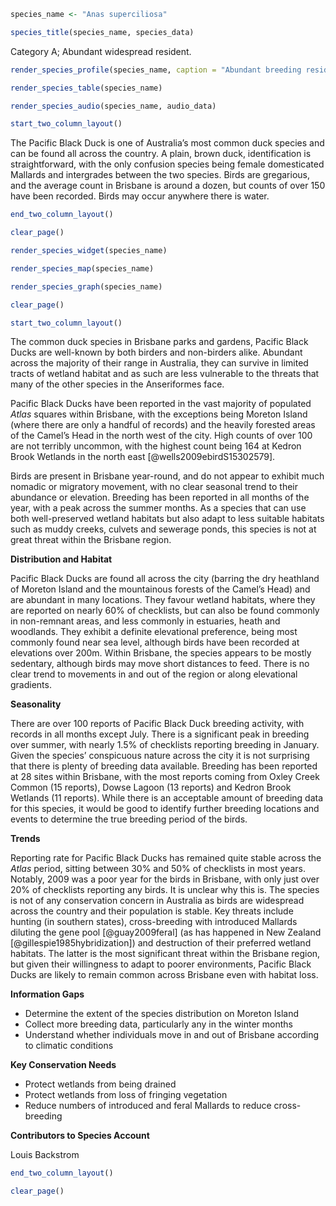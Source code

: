 ```r
species_name <- "Anas superciliosa"
```

```r
species_title(species_name, species_data)
```

Category A; Abundant widespread resident.

```r
render_species_profile(species_name, caption = "Abundant breeding resident in freshwater habitats but well adapted to life nearly anywhere there is water. Records all throughout the year with no clear pattern, although some variation in abundance across the previous decade. Not of conservation concern, although some minor threats to the population both in Brisbane and across range. Photo by Richard Fuller, Mookin-Bah Reserve, 7 Feb 2018. ")
```

```r
render_species_table(species_name)
```

```r
render_species_audio(species_name, audio_data)
```

```r
start_two_column_layout()
```

The Pacific Black Duck is one of Australia's most common duck species and can be found all across the country. A plain, brown duck, identification is straightforward, with the only confusion species being female domesticated Mallards and intergrades between the two species. Birds are gregarious, and the average count in Brisbane is around a dozen, but counts of over 150 have been recorded. Birds may occur anywhere there is water.

```r
end_two_column_layout()
```

```r
clear_page()
```

```r
render_species_widget(species_name)
```

```r
render_species_map(species_name)
```

```r
render_species_graph(species_name)
```

```r
clear_page()
```

```r
start_two_column_layout()
```

The common duck species in Brisbane parks and gardens, Pacific Black Ducks are well-known by both birders and non-birders alike. Abundant across the majority of their range in Australia, they can survive in limited tracts of wetland habitat and as such are less vulnerable to the threats that many of the other species in the Anseriformes face.

Pacific Black Ducks have been reported in the vast majority of populated _Atlas_ squares within Brisbane, with the exceptions being Moreton Island (where there are only a handful of records) and the heavily forested areas of the Camel's Head in the north west of the city. High counts of over 100 are not terribly uncommon, with the highest count being 164 at Kedron Brook Wetlands in the north east [@wells2009ebirdS15302579].

Birds are present in Brisbane year-round, and do not appear to exhibit much nomadic or migratory movement, with no clear seasonal trend to their abundance or elevation. Breeding has been reported in all months of the year, with a peak across the summer months. As a species that can use both well-preserved wetland habitats but also adapt to less suitable habitats such as muddy creeks, culvets and sewerage ponds, this species is not at great threat within the Brisbane region.

**Distribution and Habitat**

Pacific Black Ducks are found all across the city (barring the dry heathland of Moreton Island and the mountainous forests of the Camel's Head) and are abundant in many locations. They favour wetland habitats, where they are reported on nearly 60% of checklists, but can also be found commonly in non-remnant areas, and less commonly in estuaries, heath and woodlands. They exhibit a definite elevational preference, being most commonly found near sea level, although birds have been recorded at elevations over 200m. Within Brisbane, the species appears to be mostly sedentary, although birds may move short distances to feed. There is no clear trend to movements in and out of the region or along elevational gradients.

**Seasonality**

There are over 100 reports of Pacific Black Duck breeding activity, with records in all months except July. There is a significant peak in breeding over summer, with nearly 1.5% of checklists reporting breeding in January. Given the species' conspicuous nature across the city it is not surprising that there is plenty of breeding data available. Breeding has been reported at 28 sites within Brisbane, with the most reports coming from Oxley Creek Common (15 reports), Dowse Lagoon (13 reports) and Kedron Brook Wetlands (11 reports). While there is an acceptable amount of breeding data for this species, it would be good to identify further breeding locations and events to determine the true breeding period of the birds.

**Trends**

Reporting rate for Pacific Black Ducks has remained quite stable across the _Atlas_ period, sitting between 30% and 50% of checklists in most years. Notably, 2009 was a poor year for the birds in Brisbane, with only just over 20% of checklists reporting any birds. It is unclear why this is. The species is not of any conservation concern in Australia as birds are widespread across the country and their population is stable. Key threats include hunting (in southern states), cross-breeding with introduced Mallards diluting the gene pool [@guay2009feral] (as has happened in New Zealand [@gillespie1985hybridization]) and destruction of their preferred wetland habitats. The latter is the most significant threat within the Brisbane region, but given their willingness to adapt to poorer environments, Pacific Black Ducks are likely to remain common across Brisbane even with habitat loss.

**Information Gaps**

- Determine the extent of the species distribution on Moreton Island
- Collect more breeding data, particularly any in the winter months
- Understand whether individuals move in and out of Brisbane according to climatic conditions

**Key Conservation Needs**

- Protect wetlands from being drained
- Protect wetlands from loss of fringing vegetation
- Reduce numbers of introduced and feral Mallards to reduce cross-breeding

**Contributors to Species Account**

Louis Backstrom

```r
end_two_column_layout()
```

```r
clear_page()
```
